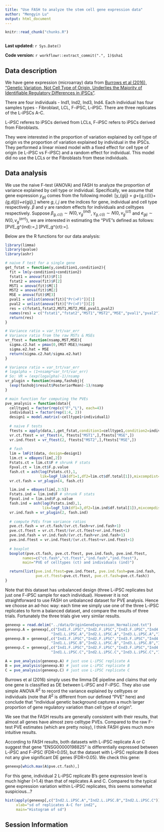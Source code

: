 ```yaml
---
title: "Use FASH to analyze the stem cell gene expression data"
author: "Mengyin Lu"
output: html_document
---
```


```r
knitr::read_chunk("chunks.R")
```

```r
```

**Last updated:** `r Sys.Date()`

**Code version:** `r workflowr::extract_commit(".", 1)$sha1`

## Data description
We have gene expression (microarray) data from [Burrows et al (2016), "Genetic Variation, Not Cell Type of Origin, Underlies the Majority of Identifiable Regulatory Differences in iPSCs"](http://journals.plos.org/plosgenetics/article?id=10.1371/journal.pgen.1005793).

There are four individuals - Ind1, Ind2, Ind3, Ind4. Each individual has four samples types - Fibroblast, LCL, F-iPSC, L-iPSC. There are three replicates of the L-iPSCs A-C.

L-iPSC referes to iPSCs derived from LCLs, F-iPSC refers to iPSCs derived from Fibroblasts.

They were interested in the proportion of variation explained by cell type of origin vs the proportion of variation explained by individual in the iPSCs. They performed a linear mixed model with a fixed effect for cell type of origin (ie L-iPSC vs F-iPSC) and a random effect for individual. This model did no use the LCLs or the Fibroblasts from these individuals. 

## Data analysis
We use the naive F-test (ANOVA) and FASH to analyze the proportion of variance explained by cell type or individual. Specifically, we assume that gene expression $y_{gij}$ comes from the following model:
\[y_{gij} = \mu_g+\beta_{g,c(i)}+\gamma_{g,d(j)}+e_{gij},\]
where $g,i,j$ are the indices for gene, individual and cell type respectively. $\beta$ and $\gamma$ are random effects for individuals and celltypes respectively. Suppose $\beta_{g,c(i)}\sim N(0,v_{g}^(ind)$, $\gamma_{g,c(i)}\sim N(0,v_{g}^(ct)$ and $e_{gij}\sim N(0, v_{g}^(err))$, we are interested in estimating the "PVE"s defined as follows:
\[PVE_g^(ind):=\frac{v_{g}^(ind)}{v_{g}^(ind)+v_{g}^(ct)+v_{g}^(err)},\]
\[PVE_g^(ct):=\frac{v_{g}^(ct)}{v_{g}^(ind)+v_{g}^(ct)+v_{g}^(err)}\].

Below are the R functions for our data analysis:
```r
library(limma)
library(qvalue)
library(ashr)

# naive F test for a single gene
get_fstat = function(y,condition1,condition2){
  fit = lm(y~condition1+condition2)
  fstat1 = anova(fit)$F[1]
  fstat2 = anova(fit)$F[2]
  MST1 = anova(fit)$M[1]
  MST2 = anova(fit)$M[2]
  MSE = anova(fit)$M[3]
  pval1 = unlist(anova(fit)["Pr(>F)"])[1]
  pval2 = unlist(anova(fit)["Pr(>F)"])[2]
  res = c(fstat1,fstat2,MST1,MST2,MSE,pval1,pval2)
  names(res) = c("fstat1","fstat2","MST1","MST2","MSE","pval1","pval2")
  return(res)
}

# Variance ratio = var_trt/var_err
# Variance ratio from the raw MSTs & MSEs
vr_ftest = function(nsamp,MST,MSE){
  sigma.c2.hat = pmax(0,(MST-MSE)/nsamp)
  sigma.e2.hat = MSE
  return(sigma.c2.hat/sigma.e2.hat)
}

# Variance ratio = var_trt/var_err
# logalpha = (1+nsamp*var_trt/var_err)
# So: VR = (exp(logalpha)-1)/nsamp
vr_plugin = function(nsamp,fashobj){
  (exp(fashobj$result$PosteriorMean)-1)/nsamp
}

# main function for computing the PVEs
pve_analysis = function(data){
  celltype1 = factor(rep(c("F","L"), each=4))
  individual1 = factor(rep(1:4, 2))
  design1 = model.matrix(~celltype1+individual1)
  
  # naive F tests
  ftests = apply(data,1,get_fstat,condition1=celltype1,condition2=individual1)
  vr.ct.ftest = vr_ftest(4, ftests["MST1",],ftests["MSE",])
  vr.ind.ftest = vr_ftest(2, ftests["MST2",],ftests["MSE",])
  
  # fash
  lim = lmFit(data, design=design1)
  lim.ct = eBayes(lim[,2])
  Fstats.ct = lim.ct$F # shrunk F stats
  Fpval.ct = lim.ct$F.p.value
  fash.ct = ash(log(Fstats.ct),1,
                lik=logF_lik(df1=1,df2=lim.ct$df.total[1]),mixcompdist="+uniform")
  vr.ct.fash = vr_plugin(4, fash.ct)

  lim.ind = eBayes(lim[,3:5])
  Fstats.ind = lim.ind$F # shrunk F stats
  Fpval.ind = lim.ind$F.p.value
  fash.ind = ash(log(Fstats.ind),1,
                 lik=logF_lik(df1=3,df2=lim.ind$df.total[1]),mixcompdist="+uniform")
  vr.ind.fash = vr_plugin(2, fash.ind)
  
  # compute PVEs from variance ratios
  pve.ct.fash = vr.ct.fash/(vr.ct.fash+vr.ind.fash+1)
  pve.ct.ftest = vr.ct.ftest/(vr.ct.ftest+vr.ind.ftest+1)
  pve.ind.fash = vr.ind.fash/(vr.ct.fash+vr.ind.fash+1)
  pve.ind.ftest = vr.ind.ftest/(vr.ct.ftest+vr.ind.ftest+1)
  
  # boxplot
  boxplot(pve.ct.fash, pve.ct.ftest, pve.ind.fash, pve.ind.ftest,
        names=c("ct.fash","ct.ftest","ind.fash","ind.ftest"),
        main="PVE of celltypes (ct) and individuals (ind)")

  return(list(pve.ind.ftest=pve.ind.ftest, pve.ind.fash=pve.ind.fash,
              pve.ct.ftest=pve.ct.ftest, pve.ct.fash=pve.ct.fash))
}
```

Note that this dataset has unbalanced design (three L-iPSC replicates but just one F-iPSC sample for each individual). However it is not straightforward to use FASH on unbalanced dataset for PVE analysis. Hence we choose an ad-hoc way: each time we simply use one of the three L-iPSC replicates to form a balanced dataset, and compare the results of three trials. Fortunately the three trials give very similar results. 

```r
geneexp = read.delim("../data/OriginGeneExpression_Normalized.txt")
geneexp.A = geneexp[,c("Ind1.F.iPSC","Ind2.F.iPSC","Ind3.F.iPSC","Ind4.F.iPSC",
                     "Ind1.L.iPSC.A","Ind2.L.iPSC.A","Ind3.L.iPSC.A","Ind4.L.iPSC.A")]
geneexp.B = geneexp[,c("Ind1.F.iPSC","Ind2.F.iPSC","Ind3.F.iPSC","Ind4.F.iPSC",
                     "Ind1.L.iPSC.B","Ind2.L.iPSC.B","Ind3.L.iPSC.B","Ind4.L.iPSC.B")]
geneexp.C = geneexp[,c("Ind1.F.iPSC","Ind2.F.iPSC","Ind3.F.iPSC","Ind4.F.iPSC",
                     "Ind1.L.iPSC.C","Ind2.L.iPSC.C","Ind3.L.iPSC.C","Ind4.L.iPSC.C")]

A = pve_analysis(geneexp.A) # just use L-iPSC replicate A
B = pve_analysis(geneexp.B) # just use L-iPSC replicate B
C = pve_analysis(geneexp.C) # just use L-iPSC replicate C
```

Burrows et al (2016) simply uses the limma DE pipeline and claims that only one gene is classified as DE between L-iPSC and F-iPSC. They also use simple ANOVA $R^2$ to record the variance explained by celltypes or individuals (note that $R^2$ is different from our defined "PVE" here) and conclude that "individual genetic background captures a much larger proportion of gene regulatory variation than cell type of origin". 

We see that the FASH results are generally consistent with their results, that almost all genes have almost zero celltype PVEs. Compared to the raw F-test PVE estimates (which are pretty noisy), I think FASH gives much more intuitive results. 

According to FASH results, both datasets with L-iPSC replicate A or C suggest that gene "ENSG00000198825" is differentially expressed between L-iPSC and F-iPSC (FDR=0.05), but the dataset with L-iPSC replicate B does not any give significant DE genes (FDR=0.05). We check this gene:
```r
geneexp[which.max(A$pve.ct.fash),]
```

For this gene, individual 2 L-iPSC replicate B's gene expression level is much higher (>1.4) than that of replicates A and C. Compared to the typical gene expression variation within L-iPSC replicates, this seems somewhat suspicious...?
```r
hist(apply(geneexp[,c("Ind2.L.iPSC.A","Ind2.L.iPSC.B","Ind2.L.iPSC.C")],1,sd), 10,
     xlab="sd of replicates A-C for ind2",
     main="Histogram of sd")
```

## Session Information

```r
```
